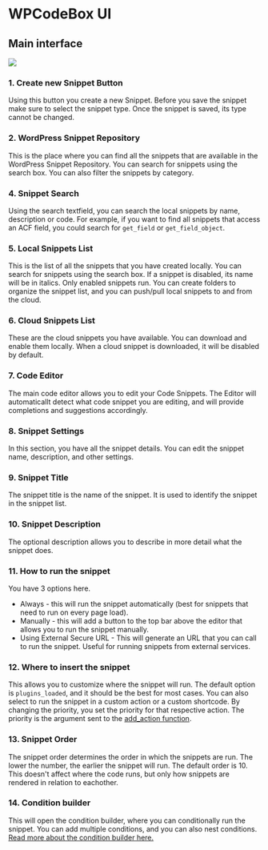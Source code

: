 


# WPCodeBox UI

## Main interface
<Image src="/images/wpcodebox_ui_2.png" width={800} height={800} />

### 1. Create new Snippet Button
Using this button you create a new Snippet. Before you save the snippet make sure to select the snippet type. Once the snippet is saved, its type cannot be changed.

### 2. WordPress Snippet Repository
This is the place where you can find all the snippets that are available in the WordPress Snippet Repository. You can search for snippets using the search box. You can also filter the snippets by category.

### 4. Snippet Search
Using the search textfield, you can search the local snippets by name, description or code. For example, if you want to find all snippets that access an ACF field, you could search for `get_field` or `get_field_object`.

### 5. Local Snippets List
This is the list of all the snippets that you have created locally. You can search for snippets using the search box. If a snippet is disabled, its name will be in italics. Only enabled snippets run.
You can create folders to organize the snippet list, and you can push/pull local snippets to and from the cloud.

### 6. Cloud Snippets List
These are the cloud snippets you have available. You can download and enable them locally. When a cloud snippet is downloaded, it will be disabled by default.

### 7. Code Editor
The main code editor allows you to edit your Code Snippets. The Editor will automaticallt detect what code snippet you are editing, and will provide completions and suggestions accordingly.

### 8. Snippet Settings
In this section, you have all the snippet details. You can edit the snippet name, description, and other settings.

### 9. Snippet Title
The snippet title is the name of the snippet. It is used to identify the snippet in the snippet list.

### 10. Snippet Description
The optional description allows you to describe in more detail what the snippet does.

### 11. How to run the snippet
You have 3 options here.
 - Always - this will run the snippet automatically (best for snippets that need to run on every page load).
 - Manually - this will add a button to the top bar above the editor that allows you to run the snippet manually.
 - Using External Secure URL - This will generate an URL that you can call to run the snippet. Useful for running snippets from external services.

### 12. Where to insert the snippet
This allows you to customize where the snippet will run. The default option is `plugins_loaded`, and it should be the best for most cases.
You can also select to run the snippet in a custom action or a custom shortcode.
By changing the priority, you set the priority for that respective action. The priority is the argument sent to the [add_action function](https://developer.wordpress.org/reference/functions/add_action/).

### 13. Snippet Order
The snippet order determines the order in which the snippets are run. The lower the number, the earlier the snippet will run. The default order is 10. This doesn't affect where the code runs, but only how snippets are rendered in relation to eachother.

### 14. Condition builder
This will open the condition builder, where you can conditionally run the snippet. You can add multiple conditions, and you can also nest conditions. [Read more about the condition builder here.](/condition_builder)
